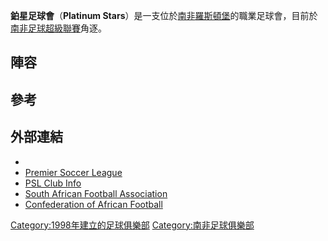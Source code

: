 {{unreferenced|time=2019-03-04T11:49:16+00:00}}
{{Infobox football club
| clubname  = 鉑星
| image     = 
| caption   =
| fullname  = Platinum Stars Football Club
| nickname  = ''Dikwena (Crocodiles)'',<br> ''Dinaledi (Stars)''
| founded   = {{start date and age|df=yes|1998}}
| ground    = [[羅斯頓堡|羅斯頓堡]][[Phokeng|Phokeng]]<br>[[皇家巴福肯體育場|皇家巴福肯體育場]]
| capacity  = 42,000
| owntitle  =
| chrtitle  = 主席
| chairman  = [[Ratanang_Nke|Adv. Ratanang Nke]]
| mgrtitle  = 教練
| manager   = [[Allan_Freese|Allan Freese]]
| league    = [[南非足球甲級聯賽|南非足球甲級聯賽]]
| season    = 2017–18
| position  = 南非超，第 15 位（降級）
|pattern_la1=|pattern_b1=|pattern_ra1=
|leftarm1=002147|body1=002147|rightarm1=002147|shorts1=66FF00|socks1=002147
|pattern_la2=|pattern_b2=|pattern_ra2=
|leftarm2=66FF00|body2=66FF00|rightarm2=66FF00|shorts2=002147|socks2=66FF00
}}

'''鉑星足球會'''（'''Platinum Stars'''）是一支位於[[南非|南非]][[羅斯頓堡|羅斯頓堡]]的職業足球會，目前於[[南非足球超級聯賽|南非足球超級聯賽]]角逐。

== 陣容 ==
{{updated|2015年3月3日}}
{{Fs start}}
{{Fs player | no=1  | nat=Botswana     | pos=GK | name=[[Kabelo_Dembe|Kabelo Dembe]]}}
{{Fs player | no=2  | nat=South Africa | pos=DF | name=[[Vuyo_Mere|Vuyo Mere]] | other=[[隊長|隊長]]}}
{{Fs player | no=3  | nat=South Africa | pos=MF | name=[[Letladi_Madubanya|Letladi Madubanya]]}}
{{Fs player | no=4  | nat=South Africa | pos=MF | name=[[Edgar_Manaka|Edgar Manaka]]}}
{{Fs player | no=5  | nat=South Africa | pos=DF | name=[[Gift_Sithole|Gift Sithole]]}}
{{Fs player | no=6  | nat=South Africa | pos=MF | name=[[Bongani_Nyathi|Bongani Nyathi]]}}
{{Fs player | no=7  | nat=South Africa | pos=FW | name=[[Patrick_Malokase|Patrick Malokase]]}}
{{Fs player | no=8  | nat=South Africa | pos=MF | name=[[Vincent_Khumalo|Vincent Khumalo]]}}
{{Fs player | no=9  | nat=South Africa | pos=FW | name=[[Lucky_Nguzana|Lucky Nguzana]]}}
{{Fs player | no=10 | nat=South Africa | pos=FW | name=[[Ndumiso_Mabena|Ndumiso Mabena]]}}
{{Fs player | no=11 | nat=Botswana     | pos=MF | name=[[Mogakolodi_Ngele|Mogakolodi Ngele]]}}
{{Fs player | no=12 | nat=South Africa | pos=FW | name=[[Eleazar_Rodgers|Eleazar Rodgers]]}}
{{Fs player | no=13 | nat=South Africa | pos=DF | name=[[Sibusiso_Hadebe|Sibusiso Hadebe]]}}
{{Fs player | no=14 | nat=South Africa | pos=DF | name=[[Tintswalo_Tshabalala|Tintswalo Tshabalala]]}}
{{Fs player | no=15 | nat=South Africa | pos=MF | name=[[Sibusiso_Msomi|Sibusiso Msomi]]}}
{{Fs player | no=16 | nat=South Africa | pos=GK | name=[[Kagiso_Mlambo|Kagiso Mlambo]]}}
{{Fs player | no=17 | nat=South Africa | pos=MF | name=[[Mahlatse_Makudubela|Mahlatse Makudubela]]}}
{{Fs mid}}
{{Fs player | no=18 | nat=South Africa | pos=FW | name=[[Marothi_Diale|Marothi Diale]]}}
{{Fs player | no=19 | nat=South Africa | pos=FW | name=[[Rhulani_Manzini|Rhulani Manzini]]}}
{{Fs player | no=20 | nat=South Africa | pos=DF | name=[[Pule_Nonyane|Pule Nonyane]]}}
{{Fs player | no=21 | nat=South Africa | pos=FW | name=[[Joseph_Banyani|Joseph Banyani]]}}
{{Fs player | no=22 | nat=Malawi       | pos=MF | name=[[Robert_Ng'ambi|Robert Ng'ambi]]}}
{{Fs player | no=23 | nat=South Africa | pos=MF | name=[[Tlou_Segolela|Tlou Segolela]]}}
{{Fs player | no=24 | nat=South Africa | pos=MF | name=[[Mduduzi_Nyanda|Mduduzi Nyanda]]}}
{{Fs player | no=25 | nat=South Africa | pos=DF | name=[[Isaac_Nhlapo|Isaac Nhlapo]]}}
{{Fs player | no=26 | nat=South Africa | pos=DF | name=[[Thabiso_Semenya|Thabiso Semenya]]}}
{{Fs player | no=28 | nat=South Africa | pos=MF | name=[[Solomon_Mathe|Solomon Mathe]]}}
{{Fs player | no=29 | nat=South Africa | pos=DF | name=[[Michael_Mabule|Michael Mabule]]}}
{{Fs player | no=30 | nat= ZIM         | pos=FW | name=[[Patrick_Kaunda|Patrick Kaunda]]}}
{{Fs player | no=31 | nat=South Africa | pos=DF | name=[[Bryce_Moon|Bryce Moon]]}}
{{Fs player | no=32 | nat=South Africa | pos=DF | name=[[Gladwin_Shitolo|Gladwin Shitolo]]}}
{{Fs player | no=33 | nat=South Africa | pos=DF | name=[[Rofhiwa_Tshikovhi|Rofhiwa Tshikovhi]]}}
{{Fs player | no=34 | nat=South Africa | pos=DF | name=[[Punch_Masanamela|Punch Masanamela]]}}
{{Fs player | no=45 | nat=South Africa | pos=GK | name=[[Mwenya_Chiwe|Mwenya Chiwe]]}}
{{Fs end}}

== 參考 ==
{{Reflist}}

== 外部連結 ==
* {{Official website|http://www.platinumstars.co.za/}}
* [http://www.psl.co.za Premier Soccer League]
* [https://web.archive.org/web/20080913035615/http://www.psl.co.za/team.asp?team=platstars PSL Club Info]
* [http://www.safa.net South African Football Association] {{Wayback|url=http://www.safa.net/ |date=20070825115630 }}
* [http://cafonline.com Confederation of African Football] {{Wayback|url=http://cafonline.com/ |date=20080924175122 }}


[[Category:1998年建立的足球俱樂部|Category:1998年建立的足球俱樂部]]
[[Category:南非足球俱樂部|Category:南非足球俱樂部]]